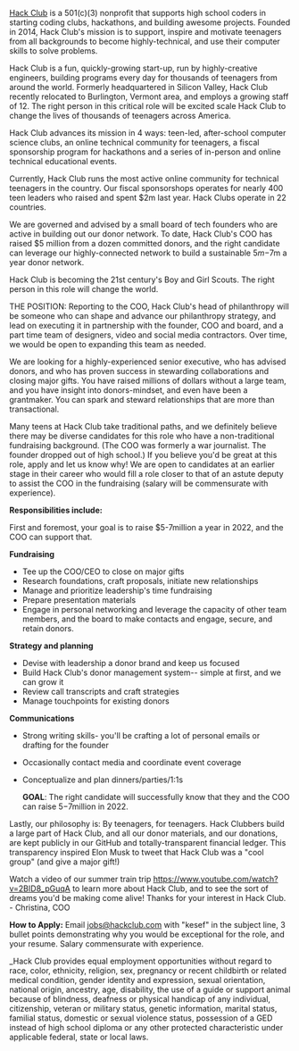 [Hack Club](https://hackclub.com) is a 501(c)(3) nonprofit that supports high school coders in starting coding clubs, hackathons, and building awesome projects. Founded in 2014, Hack Club's mission is to support, inspire and motivate teenagers from all backgrounds to become highly-technical, and use their computer skills to solve problems.

Hack Club is a fun, quickly-growing start-up, run by highly-creative engineers, building programs every day for thousands of teenagers from around the world. Formerly headquartered in Silicon Valley, Hack Club recently relocated to Burlington, Vermont area, and employs a growing staff of 12. The right person in this critical role will be excited scale Hack Club to change the lives of thousands of teenagers across America.  

Hack Club advances its mission in 4 ways: teen-led, after-school computer science clubs, an online technical community for teenagers, a fiscal sponsorship program for hackathons and a series of in-person and online technical educational events. 

Currently, Hack Club runs the most active online community for technical teenagers in the country. Our fiscal sponsorshops operates for nearly 400 teen leaders who raised and spent $2m last year. Hack Clubs operate in 22 countries. 

We are governed and advised by a small board of tech founders who are active in building out our donor network. To date, Hack Club's COO has raised $5 million from a dozen committed donors, and the right candidate can leverage our highly-connected network to build a sustainable $5m-$7m a year donor network.  

Hack Club is becoming the 21st century's Boy and Girl Scouts. The right person in this role will change the world. 
 

THE POSITION:
Reporting to the COO, Hack Club's head of philanthropy will be someone who can shape and advance our philanthropy strategy, and lead on executing it in partnership with the founder, COO and board, and a part time team of designers, video and social media contractors. Over time, we would be open to expanding this team as needed. 

We are looking for a highly-experienced senior executive, who has advised donors, and who has proven success in stewarding collaborations and closing major gifts. You have raised millions of dollars without a large team, and you have insight into donors-mindset, and even have been a grantmaker. You can spark and steward relationships that are more than transactional. 

Many teens at Hack Club take traditional paths, and we definitely believe there may be diverse candidates for this role who have a non-traditional fundraising background. (The COO was formerly a war journalist. The founder dropped out of high school.) If you believe you'd be great at this role, apply and let us know why! We are open to candidates at an earlier stage in their career who would fill a role closer to that of an astute deputy to assist the COO in the fundraising (salary will be commensurate with experience).

**Responsibilities include:**

First and foremost, your goal is to raise $5-7million a year in 2022, and the COO can support that. 

**Fundraising**
- Tee up the COO/CEO to close on major gifts
- Research foundations, craft proposals, initiate new relationships
- Manage and prioritize leadership's time fundraising
- Prepare presentation materials
- Engage in personal networking and leverage the capacity of other team members, and the board to make contacts and engage, secure, and retain donors.

**Strategy and planning**
- Devise with leadership a donor brand and keep us focused
- Build Hack Club's donor management system-- simple at first, and we can grow it
- Review call transcripts and craft strategies
- Manage touchpoints for existing donors 

**Communications**
- Strong writing skills- you'll be crafting a lot of personal emails or drafting for the founder
- Occasionally contact media and coordinate event coverage
- Conceptualize and plan dinners/parties/1:1s 
  
  
  **GOAL**: The right candidate will successfully know that they and the COO can raise $5-$7million in 2022.  
  
Lastly, our philosophy is: By teenagers, for teenagers. Hack Clubbers build a large part of Hack Club, and all our donor materials, and our donations, are kept publicly in our GitHub and totally-transparent financial ledger. This transparency inspired Elon Musk to tweet that Hack Club was a "cool group" (and give a major gift!) 

Watch a video of our summer train trip <https://www.youtube.com/watch?v=2BID8_pGuqA> to learn more about Hack Club, and to see the sort of dreams you'd be making come alive! Thanks for your interest in Hack Club. - Christina, COO

**How to Apply:** Email jobs@hackclub.com with "kesef" in the subject line, 3 bullet points demonstrating why you would be exceptional for the role, and your resume. Salary commensurate with experience.

_Hack Club provides equal employment opportunities without regard to race, color, ethnicity, religion, sex, pregnancy or recent childbirth or related medical condition, gender identity and expression, sexual orientation, national origin, ancestry, age, disability, the use of a guide or support animal because of blindness, deafness or physical handicap of any individual, citizenship, veteran or military status, genetic information, marital status, familial status, domestic or sexual violence status, possession of a GED instead of high school diploma or any other protected characteristic under applicable federal, state or local laws.
